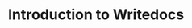 ---
id: introduction
title: Introduction to Writedocs
slug: introduction
description: intro description
---